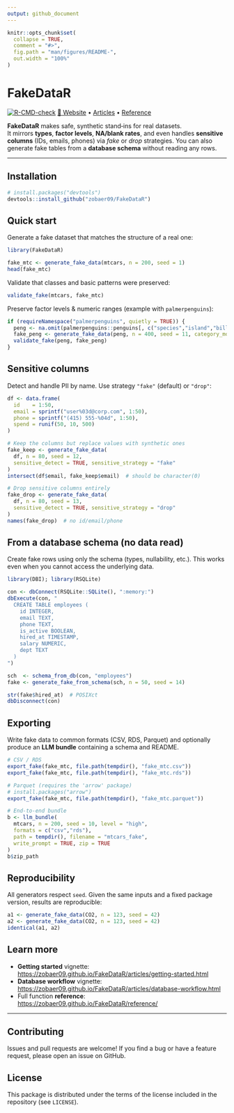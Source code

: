 ```yaml
---
output: github_document
---
```


<!-- README.md is generated from README.Rmd. Please edit that file -->

```r
knitr::opts_chunk$set(
  collapse = TRUE,
  comment = "#>",
  fig.path = "man/figures/README-",
  out.width = "100%"
)
```

# FakeDataR

<!-- badges: start -->
[![R-CMD-check](https://github.com/zobaer09/FakeDataR/actions/workflows/R-CMD-check.yaml/badge.svg)](https://github.com/zobaer09/FakeDataR/actions/workflows/R-CMD-check.yaml)
[📘 Website](https://zobaer09.github.io/FakeDataR/) • [Articles](https://zobaer09.github.io/FakeDataR/articles/) • [Reference](https://zobaer09.github.io/FakeDataR/reference/)
<!-- badges: end -->

**FakeDataR** makes safe, synthetic stand‑ins for real datasets.  
It mirrors **types**, **factor levels**, **NA/blank rates**, and even handles **sensitive columns** (IDs, emails, phones) via *fake* or *drop* strategies. You can also generate fake tables from a **database schema** without reading any rows.

---

## Installation

```r
# install.packages("devtools")
devtools::install_github("zobaer09/FakeDataR")
```

## Quick start

Generate a fake dataset that matches the structure of a real one:

```r
library(FakeDataR)

fake_mtc <- generate_fake_data(mtcars, n = 200, seed = 1)
head(fake_mtc)
```

Validate that classes and basic patterns were preserved:

```r
validate_fake(mtcars, fake_mtc)
```

Preserve factor levels & numeric ranges (example with `palmerpenguins`):

```r
if (requireNamespace("palmerpenguins", quietly = TRUE)) {
  peng <- na.omit(palmerpenguins::penguins[, c("species","island","bill_length_mm","sex")])
  fake_peng <- generate_fake_data(peng, n = 400, seed = 11, category_mode = "preserve")
  validate_fake(peng, fake_peng)
}
```

## Sensitive columns

Detect and handle PII by name. Use strategy `"fake"` (default) or `"drop"`:

```r
df <- data.frame(
  id    = 1:50,
  email = sprintf("user%03d@corp.com", 1:50),
  phone = sprintf("(415) 555-%04d", 1:50),
  spend = runif(50, 10, 500)
)

# Keep the columns but replace values with synthetic ones
fake_keep <- generate_fake_data(
  df, n = 80, seed = 12,
  sensitive_detect = TRUE, sensitive_strategy = "fake"
)
intersect(df$email, fake_keep$email)  # should be character(0)

# Drop sensitive columns entirely
fake_drop <- generate_fake_data(
  df, n = 80, seed = 13,
  sensitive_detect = TRUE, sensitive_strategy = "drop"
)
names(fake_drop)  # no id/email/phone
```

## From a database schema (no data read)

Create fake rows using only the schema (types, nullability, etc.). This works even when you cannot access the underlying data.

```r
library(DBI); library(RSQLite)

con <- dbConnect(RSQLite::SQLite(), ":memory:")
dbExecute(con, "
  CREATE TABLE employees (
    id INTEGER,
    email TEXT,
    phone TEXT,
    is_active BOOLEAN,
    hired_at TIMESTAMP,
    salary NUMERIC,
    dept TEXT
  )
")

sch  <- schema_from_db(con, "employees")
fake <- generate_fake_from_schema(sch, n = 50, seed = 14)

str(fake$hired_at)  # POSIXct
dbDisconnect(con)
```

## Exporting

Write fake data to common formats (CSV, RDS, Parquet) and optionally produce an **LLM bundle** containing a schema and README.

```r
# CSV / RDS
export_fake(fake_mtc, file.path(tempdir(), "fake_mtc.csv"))
export_fake(fake_mtc, file.path(tempdir(), "fake_mtc.rds"))

# Parquet (requires the 'arrow' package)
# install.packages("arrow")
export_fake(fake_mtc, file.path(tempdir(), "fake_mtc.parquet"))

# End-to-end bundle
b <- llm_bundle(
  mtcars, n = 200, seed = 10, level = "high",
  formats = c("csv","rds"),
  path = tempdir(), filename = "mtcars_fake",
  write_prompt = TRUE, zip = TRUE
)
b$zip_path
```

## Reproducibility

All generators respect `seed`. Given the same inputs and a fixed package version, results are reproducible:

```r
a1 <- generate_fake_data(CO2, n = 123, seed = 42)
a2 <- generate_fake_data(CO2, n = 123, seed = 42)
identical(a1, a2)
```

## Learn more

- **Getting started** vignette: <https://zobaer09.github.io/FakeDataR/articles/getting-started.html>  
- **Database workflow** vignette: <https://zobaer09.github.io/FakeDataR/articles/database-workflow.html>  
- Full function **reference**: <https://zobaer09.github.io/FakeDataR/reference/>

---

## Contributing

Issues and pull requests are welcome! If you find a bug or have a feature request, please open an issue on GitHub.

## License

This package is distributed under the terms of the license included in the repository (see `LICENSE`).

